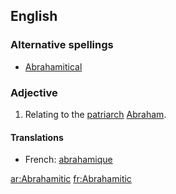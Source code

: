 ==English==

===Alternative spellings===
* [[Abrahamitical]]

===Adjective===
{{en-adj}}

# Relating to the [[patriarch]] [[Abraham]].

====Translations====
{{trans-top|relating to the patriarch Abraham}}
* French: [[abrahamique]]
{{trans-mid}}
{{trans-bottom}}

[[ar:Abrahamitic]]
[[fr:Abrahamitic]]